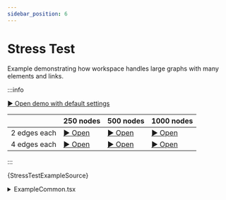 ```yaml
---
sidebar_position: 6
---
```


# Stress Test

Example demonstrating how workspace handles large graphs with many elements and links.

:::info

[▶︎ Open demo with default settings](/playground/stress-test)

|              | 250 nodes | 500 nodes | 1000 nodes |
|--------------|-----------|-----------|------------|
| 2 edges each | [▶︎ Open](/playground/stress-test?node-count=250&edges-per-node=2) | [▶︎ Open](/playground/stress-test?node-count=500&edges-per-node=2) | [▶︎ Open](/playground/stress-test?node-count=1000&edges-per-node=2) |
| 4 edges each | [▶︎ Open](/playground/stress-test?node-count=250&edges-per-node=4) | [▶︎ Open](/playground/stress-test?node-count=500&edges-per-node=4) | [▶︎ Open](/playground/stress-test?node-count=1000&edges-per-node=4) |

:::


<CodeBlock language="tsx"
  title="/src/examples/PlaygroundStressTest.tsx"
  showLineNumbers>
  {StressTestExampleSource}
</CodeBlock>

<details>
  <summary>ExampleCommon.tsx</summary>
  <CodeBlock language="tsx"
    title="/src/examples/ExampleCommon.tsx"
    showLineNumbers>
    {ExampleCommonSource}
  </CodeBlock>
</details>
